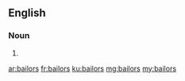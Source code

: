 ==English==

===Noun===
{{head|en|plural}}

# {{plural of|bailor|lang=en}}

[[ar:bailors]]
[[fr:bailors]]
[[ku:bailors]]
[[mg:bailors]]
[[my:bailors]]